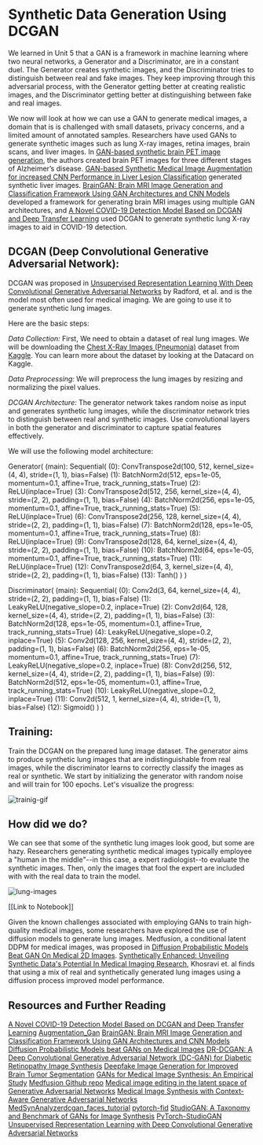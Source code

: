 # Synthetic Data Generation Using DCGAN

We learned in Unit 5 that a GAN is a framework in machine learning where two neural networks, a Generator and a Discriminator, are in a constant duel.
The Generator creates synthetic images, and the Discriminator tries to distinguish between real and fake images.
They keep improving through this adversarial process, with the Generator getting better at creating realistic images,
and the Discriminator getting better at distinguishing between fake and real images.

We now will look at how we can use a GAN to generate medical images, a domain that is
is challenged with small datasets, privacy concerns, and a limited amount of annotated samples. Researchers have used GANs to generate synthetic images such as lung X-ray images, retina images,
brain scans, and liver images. In [GAN-based synthetic brain PET image generation](https://braininformatics.springeropen.com/counter/pdf/10.1186/s40708-020-00104-2.pdf), the authors
created brain PET images for three different stages of Alzheimer’s disease. [GAN-based Synthetic Medical Image Augmentation for increased CNN Performance in Liver Lesion Classification](https://arxiv.org/abs/1803.01229)
generated synthetic liver images. [BrainGAN: Brain MRI Image Generation and Classification Framework Using GAN Architectures and CNN Models](https://www.mdpi.com/1424-8220/22/11/4297) developed a
framework for generating brain MRI images using multiple GAN architectures, and [A Novel COVID-19 Detection Model Based on DCGAN and Deep Transfer Learning](https://www.sciencedirect.com/science/article/pii/S1877050922007463) used DCGAN to generate synthetic lung X-ray images to aid in COVID-19 detection.

## DCGAN (Deep Convolutional Generative Adversarial Network):

DCGAN was proposed in [Unsupervised Representation Learning With Deep Convolutional Generative Adversarial Networks](https://arxiv.org/abs/1511.06434) by Radford, et al. and is the model
most often used for medical imaging. We are going to use it to generate synthetic lung
images.

Here are the basic steps:

_Data Collection:_
First, We need to obtain a dataset of real lung images.
We will be downloading the [Chest X-Ray Images (Pneumonia)](https://www.kaggle.com/datasets/paultimothymooney/chest-xray-pneumonia) dataset from [Kaggle](https://www.kaggle.com).
You can learn more about the dataset by looking at the Datacard on Kaggle.

_Data Preprocessing:_
We will preprocess the lung images by resizing and normalizing the pixel values.

_DCGAN Architecture:_
The generator network takes random noise as input and generates synthetic lung images, while the discriminator network tries to distinguish between real and synthetic images.
Use convolutional layers in both the generator and discriminator to capture spatial features effectively.

We will use the following model architecture:

Generator(
(main): Sequential(
(0): ConvTranspose2d(100, 512, kernel_size=(4, 4), stride=(1, 1), bias=False)
(1): BatchNorm2d(512, eps=1e-05, momentum=0.1, affine=True, track_running_stats=True)
(2): ReLU(inplace=True)
(3): ConvTranspose2d(512, 256, kernel_size=(4, 4), stride=(2, 2), padding=(1, 1), bias=False)
(4): BatchNorm2d(256, eps=1e-05, momentum=0.1, affine=True, track_running_stats=True)
(5): ReLU(inplace=True)
(6): ConvTranspose2d(256, 128, kernel_size=(4, 4), stride=(2, 2), padding=(1, 1), bias=False)
(7): BatchNorm2d(128, eps=1e-05, momentum=0.1, affine=True, track_running_stats=True)
(8): ReLU(inplace=True)
(9): ConvTranspose2d(128, 64, kernel_size=(4, 4), stride=(2, 2), padding=(1, 1), bias=False)
(10): BatchNorm2d(64, eps=1e-05, momentum=0.1, affine=True, track_running_stats=True)
(11): ReLU(inplace=True)
(12): ConvTranspose2d(64, 3, kernel_size=(4, 4), stride=(2, 2), padding=(1, 1), bias=False)
(13): Tanh()
)
)

Discriminator(
(main): Sequential(
(0): Conv2d(3, 64, kernel_size=(4, 4), stride=(2, 2), padding=(1, 1), bias=False)
(1): LeakyReLU(negative_slope=0.2, inplace=True)
(2): Conv2d(64, 128, kernel_size=(4, 4), stride=(2, 2), padding=(1, 1), bias=False)
(3): BatchNorm2d(128, eps=1e-05, momentum=0.1, affine=True, track_running_stats=True)
(4): LeakyReLU(negative_slope=0.2, inplace=True)
(5): Conv2d(128, 256, kernel_size=(4, 4), stride=(2, 2), padding=(1, 1), bias=False)
(6): BatchNorm2d(256, eps=1e-05, momentum=0.1, affine=True, track_running_stats=True)
(7): LeakyReLU(negative_slope=0.2, inplace=True)
(8): Conv2d(256, 512, kernel_size=(4, 4), stride=(2, 2), padding=(1, 1), bias=False)
(9): BatchNorm2d(512, eps=1e-05, momentum=0.1, affine=True, track_running_stats=True)
(10): LeakyReLU(negative_slope=0.2, inplace=True)
(11): Conv2d(512, 1, kernel_size=(4, 4), stride=(1, 1), bias=False)
(12): Sigmoid()
)
)

## Training:

Train the DCGAN on the prepared lung image dataset.
The generator aims to produce synthetic lung images that are indistinguishable from real images,
while the discriminator learns to correctly classify the images as real or synthetic.
We start by initializing the generator with random noise and will train for 100 epochs.
Let's visualize the progress:

![trainig-gif]()

## How did we do?

We can see that some of the synthetic lung images look good, but some are hazy. Researchers generating synthetic medical images typically
employee a "human in the middle"--in this case, a expert radiologist--to evaluate the synthetic images. Then, only the images that fool the expert are included with
with the real data to train the model.

![lung-images]()

[[Link to Notebook]]

Given the known challenges associated with employing GANs to train high-quality medical images, some researchers have explored the use of diffusion
models to generate lung images. Medfusion, a conditional latent DDPM for medical images, was proposed in [Diffusion Probabilistic Models Beat GAN On Medical 2D Images](https://arxiv.org/pdf/2212.07501.pdf).
[Synthetically Enhanced: Unveiling Synthetic Data's Potential In Medical Imaging Research](https://arxiv.org/pdf/2311.09402.pdf), Khosravi et. al finds that
using a mix of real and synthetically generated lung images using a diffusion process improved model performance.

## Resources and Further Reading

[A Novel COVID-19 Detection Model Based on DCGAN and Deep Transfer Learning](https://www.sciencedirect.com/science/article/pii/S1877050922007463)
[Augmentation_Gan](https://github.com/rossettisimone/AUGMENTATION_GAN)
[BrainGAN: Brain MRI Image Generation and Classification Framework Using GAN Architectures and CNN Models](https://www.mdpi.com/1424-8220/22/11/4297)
[Diffusion Probabilistic Models beat GANs on Medical Images](https://arxiv.org/abs/2212.07501)
[DR-DCGAN: A Deep Convolutional Generative Adversarial Network (DC-GAN) for Diabetic Retinopathy Image Synthesis](<https://www.webology.org/data-cms/articles/20220204053948pmwebology%2019%20(2)%20-%2077%20.pdf>)
[Deepfake Image Generation for Improved Brain Tumor Segmentation](https://aps.arxiv.org/abs/2307.14273)
[GANs for Medical Image Synthesis: An Empirical Study](https://arxiv.org/abs/2105.05318)
[Medfusion Github repo](https://github.com/mueller-franzes/medfusion)
[Medical image editing in the latent space of Generative Adversarial Networks](https://pdf.sciencedirectassets.com/777072/1-s2.0-S2666521221X00026/1-s2.0-S2666521221000168/main.pdf?X-Amz-Security-Token=IQoJb3JpZ2luX2VjEBUaCXVzLWVhc3QtMSJGMEQCIBa2IzG%2BGD7Hjv%2FP20jDKyseswGT785LUQTMmFQjT9ntAiAt%2ByfhQJqJAI2NCOKnVzH%2BxMlTWf2x2uIw2i2OLFOz8yqzBQh%2BEAUaDDA1OTAwMzU0Njg2NSIM9ECuDI1xe%2FlWShlYKpAFeTDTJvita0xvKNmqULElNZxagyOdEwqClxL95y0AJuzQy0JT%2B0LhTDbjmKoo5Ogc5UMO9m2jGU6lz%2BT5Yzt2l90D23PG2J%2BJaJl9ZMJ5KNTYmhfPg4s9gagUsawY7tauMY33wX%2FsgUbWTDQE2Mz7PS0x2YlxGnb%2BebDWUpBiLf%2BoO2%2BGmjA6oV7SltJ1pdF31j3JLngHd12sojW4quFyWSfDBdaj4wCtB%2BVE9CpLBUEnKsHP2DKjzShYc7gCnAYFG1UPNK01u01M4B6%2FAdRi2R9ncY5%2FWybIWZvfncuUv7qbApeKpDbqFvtLb5DovYdVuwp6saKqWWcE%2FGGZdEXioyY%2BLq592cxszrsj72cZ62LKq4mjEt7zoSLPqoVw81BgvsN9VPuBgdlLW0naZA1AD3nYi6Wy%2BUWBjdW6aJ8N5BvY%2B%2BbklAyHIxluEFldW%2BI0sumf7sOdXElgo0j5AumRZdqD9wqDj61YDt%2B86jj6WUkbAbp2kFK2jfaW%2FP6K8yNlCPlGAKee%2FuhOmSPyDidFzwl1du5clnwuIc4CoP3H%2FWLbwKyX1yqXLkvuLeDsIPpjVP8TtOIqLecOWh8RUAntXZ1CNGDI9RZ5ZxT2fBR%2BAih3nYrSnK4G6IQd74QHUi1OFBBjeleDxIkRZcQd6%2BxRV%2FwXvxSMkNSqDiarQxDUSye642M0vDKvDUvdkkIGfh66HwcLabMUyPa3dIRXOVpiPnLKURgrBdEIXsnriMjx2QtEcNDjGZ8S79530EBKvbrOXb3IpDmznAHdIev1wiFenFj1bxsZamn0HSnAUyd7D6d%2Fh%2FB7WeQX5LPFBX2PWKp7aRUaKs7loUT33jcM0PM8gm4aa3qKzPOJdfUDNBAnh0sw45C%2BqwY6sgGhtXuoYqWJBG7SH%2FCkul2joDgNZnUrz0LGR8clMLjdkdIWCb7nc1e0uwXvsNr83g4DPGkfAy%2F1pDKVYAkiTVbtarpBim4E9Thb0nLZTC5wfGQEnanfSSg4qaOaRJqA71bb5E6lYHhWegnp8QCd8YFhYdzr3zu7ob62jm0a1qgVbV1vVLQb05KtZKmFALk0mHVtr9TY7TRO4LuhhAaudJ5NAMejYX5hDniK6gLciipYntn9&X-Amz-Algorithm=AWS4-HMAC-SHA256&X-Amz-Date=20231205T213802Z&X-Amz-SignedHeaders=host&X-Amz-Expires=300&X-Amz-Credential=ASIAQ3PHCVTYW2PFS26D%2F20231205%2Fus-east-1%2Fs3%2Faws4_request&X-Amz-Signature=8977d4b5fb2b4de6557b6ea514c4dd5619738cb8b40bd4b065a0fd0336ba0c26&hash=8db4b852cee5cfe8a167405a15a1356e6963505c298b057892e52f08718b3a03&host=68042c943591013ac2b2430a89b270f6af2c76d8dfd086a07176afe7c76c2c61&pii=S2666521221000168&tid=spdf-617c5bac-a956-4354-813c-b5a5dd6f023c&sid=76355fc83e9a45429678a98306d31967ba09gxrqa&type=client&tsoh=d3d3LnNjaWVuY2VkaXJlY3QuY29t&ua=0f17565253015501520e&rr=830f6f0a4ca66fd4&cc=us)
[Medical Image Synthesis with Context-Aware Generative Adversarial Networks](https://arxiv.org/abs/1612.05362)
[MedSynAnalyzer](https://github.com/ayanglab/MedSynAnalyzer)[dcgan_faces_tutorial](https://pytorch.org/tutorials/beginner/dcgan_faces_tutorial.html)
[pytorch-fid](https://github.com/mseitzer/pytorch-fid/blob/master/src/pytorch_fid/fid_score.py)
[StudioGAN: A Taxonomy and Benchmark of GANs for Image Synthesis](https://arxiv.org/abs/2206.09479)
[PyTorch-StudioGAN](https://github.com/POSTECH-CVLab/PyTorch-StudioGAN)
[Unsupervised Representation Learning with Deep Convolutional Generative Adversarial Networks](https://arxiv.org/abs/1511.06434)
